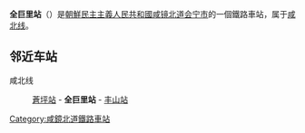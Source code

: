 {{unreferenced|time=2015-02-03T04:14:58+00:00}}
{{朝鮮半島車站資訊
|公司色 = blue
|文字色 = 
|站名 = 全巨里站
|圖片 = 
|pxl = 
|圖片說明 =
|前一站 = [[蒼坪站|蒼坪]]
|前一站距離 = 7.3
|後一站距離 = 6.1
|後一站 = [[丰山站_(咸镜北道)|丰山]]
|所屬路線 = [[咸北线|咸北线]]
|距離 = 58.7
|起點站 = [[青岩站|青岩]]
|諺文 = 전거리역
|朝鮮漢字 = 全巨里驛
|文觀部式 = Jeon'geo-ri-yeok
|馬-賴式 = Chŏn'gŏ-ri-yŏk
|副站名 = 
|車站編號 = 
|停站路線數 = 
|所屬公司 = [[朝鮮民主主義人民共和國鐵道省|朝鮮民主主義人民共和國鐵道省]]
|所在地 =[[咸镜北道|咸镜北道]][[会宁市|会宁市]]
|車站構造 = 地面车站
|月台配置 = 
|啟用年月日 =
|廢站年月日 = 
|上下車人次 = 
|統計年度 = 
|轉車 = 
|備註 = 
|全寬備註 = 
}}

'''全巨里站'''（{{lang-ko|전거리역}}）是[[朝鮮民主主義人民共和國|朝鮮民主主義人民共和國]][[咸镜北道|咸镜北道]][[会宁市|会宁市]]的一個鐵路車站，属于[[咸北线|咸北线]]。

==邻近车站==
咸北线
:[[蒼坪站|蒼坪站]] - '''全巨里站''' - [[丰山站_(咸镜北道)|丰山站]]

{{朝鲜铁路小作品}}

{{咸北线}}

[[Category:咸鏡北道鐵路車站|Category:咸鏡北道鐵路車站]]